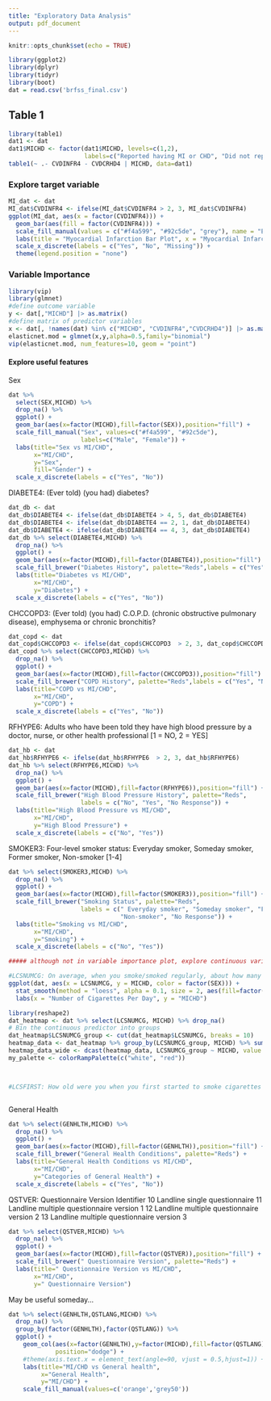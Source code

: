 ```yaml
---
title: "Exploratory Data Analysis"
output: pdf_document
---
```


```r
knitr::opts_chunk$set(echo = TRUE)
```

```r
library(ggplot2)
library(dplyr)
library(tidyr)
library(boot)
dat = read.csv('brfss_final.csv')
```

## Table 1
```r
library(table1)
dat1 <- dat
dat1$MICHD <- factor(dat1$MICHD, levels=c(1,2),
                     labels=c("Reported having MI or CHD", "Did not report having MI or CHD"))
table1(~ .- CVDINFR4 - CVDCRHD4 | MICHD, data=dat1)
```



### Explore target variable
```r
MI_dat <- dat
MI_dat$CVDINFR4 <- ifelse(MI_dat$CVDINFR4 > 2, 3, MI_dat$CVDINFR4)
ggplot(MI_dat, aes(x = factor(CVDINFR4))) +
  geom_bar(aes(fill = factor(CVDINFR4))) +
  scale_fill_manual(values = c("#f4a599", "#92c5de", "grey"), name = "Ever Reported Having MI") +
  labs(title = "Myocardial Infarction Bar Plot", x = "Myocardial Infarction", y = "Count") +
  scale_x_discrete(labels = c("Yes", "No", "Missing")) +
  theme(legend.position = "none")
```


### Variable Importance
```r
library(vip)
library(glmnet)
#define outcome variable
y <- dat[,"MICHD"] |> as.matrix()
#define matrix of predictor variables
x <- dat[, !names(dat) %in% c("MICHD", "CVDINFR4","CVDCRHD4")] |> as.matrix()
elasticnet.mod = glmnet(x,y,alpha=0.5,family="binomial")
vip(elasticnet.mod, num_features=10, geom = "point")
```

#### Explore useful features

Sex 
```r
dat %>% 
  select(SEX,MICHD) %>%
  drop_na() %>%
  ggplot() +
  geom_bar(aes(x=factor(MICHD),fill=factor(SEX)),position="fill") +
  scale_fill_manual("Sex", values=c("#f4a599", "#92c5de"), 
                    labels=c("Male", "Female")) +
  labs(title="Sex vs MI/CHD",
       x="MI/CHD",
       y="Sex",
       fill="Gender") +
  scale_x_discrete(labels = c("Yes", "No"))
```

DIABETE4: (Ever told) (you had) diabetes?
```r
dat_db <- dat
dat_db$DIABETE4 <- ifelse(dat_db$DIABETE4 > 4, 5, dat_db$DIABETE4)
dat_db$DIABETE4 <- ifelse(dat_db$DIABETE4 == 2, 1, dat_db$DIABETE4)
dat_db$DIABETE4 <- ifelse(dat_db$DIABETE4 == 4, 3, dat_db$DIABETE4)
dat_db %>% select(DIABETE4,MICHD) %>%
  drop_na() %>%
  ggplot() +
  geom_bar(aes(x=factor(MICHD),fill=factor(DIABETE4)),position="fill") +
  scale_fill_brewer("Diabetes History", palette="Reds",labels = c("Yes", "No", "No Response")) +
  labs(title="Diabetes vs MI/CHD",
       x="MI/CHD",
       y="Diabetes") +
  scale_x_discrete(labels = c("Yes", "No"))
```

CHCCOPD3: (Ever told) (you had) C.O.P.D. (chronic obstructive pulmonary disease), emphysema or chronic bronchitis?
```r
dat_copd <- dat
dat_copd$CHCCOPD3 <- ifelse(dat_copd$CHCCOPD3  > 2, 3, dat_copd$CHCCOPD3)
dat_copd %>% select(CHCCOPD3,MICHD) %>%
  drop_na() %>%
  ggplot() +
  geom_bar(aes(x=factor(MICHD),fill=factor(CHCCOPD3)),position="fill") +
  scale_fill_brewer("COPD History", palette="Reds",labels = c("Yes", "No", "No Response")) +
  labs(title="COPD vs MI/CHD",
       x="MI/CHD",
       y="COPD") +
  scale_x_discrete(labels = c("Yes", "No"))
```

RFHYPE6: Adults who have been told they have high blood pressure by a doctor, nurse, or other health professional [1 = NO, 2 = YES]
```r
dat_hb <- dat
dat_hb$RFHYPE6 <- ifelse(dat_hb$RFHYPE6  > 2, 3, dat_hb$RFHYPE6)
dat_hb %>% select(RFHYPE6,MICHD) %>%
  drop_na() %>%
  ggplot() +
  geom_bar(aes(x=factor(MICHD),fill=factor(RFHYPE6)),position="fill") +
  scale_fill_brewer("High Blood Pressure History", palette="Reds",
                    labels = c("No", "Yes", "No Response")) +
  labs(title="High Blood Pressure vs MI/CHD",
       x="MI/CHD",
       y="High Blood Pressure") +
  scale_x_discrete(labels = c("No", "Yes"))
```

SMOKER3: Four-level smoker status: Everyday smoker, Someday smoker, Former smoker, Non-smoker [1-4]
```r
dat %>% select(SMOKER3,MICHD) %>%
  drop_na() %>%
  ggplot() +
  geom_bar(aes(x=factor(MICHD),fill=factor(SMOKER3)),position="fill") +
  scale_fill_brewer("Smoking Status", palette="Reds",
                    labels = c(" Everyday smoker", "Someday smoker", "Former smoker",
                               "Non-smoker", "No Response")) +
  labs(title="Smoking vs MI/CHD",
       x="MI/CHD",
       y="Smoking") +
  scale_x_discrete(labels = c("No", "Yes"))

##### although not in variable importance plot, explore continuous variable about smoking#######

#LCSNUMCG: On average, when you smoke/smoked regularly, about how many cigarettes do/did you usually smoke each day?
ggplot(dat, aes(x = LCSNUMCG, y = MICHD, color = factor(SEX))) +
  stat_smooth(method = "loess", alpha = 0.1, size = 2, aes(fill=factor(SEX))) +
  labs(x = "Number of Cigarettes Per Day", y = "MICHD")

library(reshape2)
dat_heatmap <- dat %>% select(LCSNUMCG, MICHD) %>% drop_na()
# Bin the continuous predictor into groups
dat_heatmap$LCSNUMCG_group <- cut(dat_heatmap$LCSNUMCG, breaks = 10)
heatmap_data <- dat_heatmap %>% group_by(LCSNUMCG_group, MICHD) %>% summarize(count = n())
heatmap_data_wide <- dcast(heatmap_data, LCSNUMCG_group ~ MICHD, value.var = "count")
my_palette <- colorRampPalette(c("white", "red"))



#LCSFIRST: How old were you when you first started to smoke cigarettes regularly



```



General Health
```r
dat %>% select(GENHLTH,MICHD) %>%
  drop_na() %>%
  ggplot() +
  geom_bar(aes(x=factor(MICHD),fill=factor(GENHLTH)),position="fill") +
  scale_fill_brewer("General Health Conditions", palette="Reds") +
  labs(title="General Health Conditions vs MI/CHD",
       x="MI/CHD",
       y="Categories of General Health") +
  scale_x_discrete(labels = c("Yes", "No"))
```


QSTVER: Questionnaire Version Identifier
10 Landline single questionnaire
11 Landline multiple questionnaire version 1
12 Landline multiple questionnaire version 2
13 Landline multiple questionnaire version 3
```r
dat %>% select(QSTVER,MICHD) %>%
  drop_na() %>%
  ggplot() +
  geom_bar(aes(x=factor(MICHD),fill=factor(QSTVER)),position="fill") +
  scale_fill_brewer(" Questionnaire Version", palette="Reds") +
  labs(title=" Questionnaire Version vs MI/CHD",
       x="MI/CHD",
       y=" Questionnaire Version")
```




May be useful someday...
```r
dat %>% select(GENHLTH,QSTLANG,MICHD) %>%
  drop_na() %>%
  group_by(factor(GENHLTH),factor(QSTLANG)) %>%
  ggplot() +
    geom_col(aes(x=factor(GENHLTH),y=factor(MICHD),fill=factor(QSTLANG)),
             position="dodge") +
    #theme(axis.text.x = element_text(angle=90, vjust = 0.5,hjust=1)) + 
    labs(title="MI/CHD vs General health",
         x="General Health",
         y="MI/CHD") + 
    scale_fill_manual(values=c('orange','grey50'))
```





